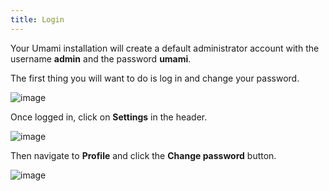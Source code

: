 ```yaml
---
title: Login
---
```


Your Umami installation will create a default administrator account with the username **admin** and the password **umami**.

The first thing you will want to do is log in and change your password.

![image](/images/docs/v2/login.png)

Once logged in, click on **Settings** in the header.

![image](/images/docs/v2/navbar-settings.png)

Then navigate to **Profile** and click the **Change password** button.

![image](/images/docs/v2/change-password.png)
